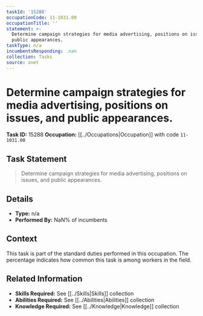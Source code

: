 ```yaml
---
taskId: '15288'
occupationCode: 11-1031.00
occupationTitle: ''
statement: >-
  Determine campaign strategies for media advertising, positions on issues, and
  public appearances.
taskType: n/a
incumbentsResponding: .nan
collection: Tasks
source: onet
---
```

# Determine campaign strategies for media advertising, positions on issues, and public appearances.

**Task ID:** 15288
**Occupation:** [[../Occupations|Occupation]] with code `11-1031.00`

## Task Statement

> Determine campaign strategies for media advertising, positions on issues, and public appearances.

## Details

- **Type:** n/a
- **Performed By:** NaN% of incumbents

## Context

This task is part of the standard duties performed in this occupation. The percentage indicates how common this task is among workers in the field.

## Related Information

- **Skills Required:** See [[../Skills|Skills]] collection
- **Abilities Required:** See [[../Abilities|Abilities]] collection
- **Knowledge Required:** See [[../Knowledge|Knowledge]] collection
